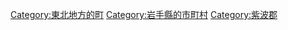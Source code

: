 {{Commonscat|Shiwa, Iwate}}
{{Catmore}}

{{DEFAULTSORT:Shiwa}}
[[Category:東北地方的町|Category:東北地方的町]]
[[Category:岩手縣的市町村|Category:岩手縣的市町村]]
[[Category:紫波郡|Category:紫波郡]]